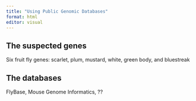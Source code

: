 ```yaml
---
title: "Using Public Genomic Databases"
format: html
editor: visual
---
```


## The suspected genes

Six fruit fly genes: scarlet, plum, mustard, white, green body, and bluestreak

## The databases

FlyBase, Mouse Genome Informatics, ??

